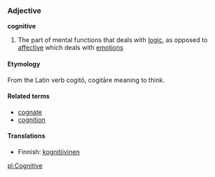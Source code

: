 ===Adjective===
'''cognitive'''

#The part of mental functions that deals with [[logic]], as opposed to [[affective]] which deals with [[emotion]]s
====Etymology====
From the Latin verb cogitō, cogitāre meaning to think.

====Related terms====
*[[cognate]]
*[[cognition]]

==== Translations ====
*Finnish: [[kognitiivinen]]

[[pl:Cognitive]]